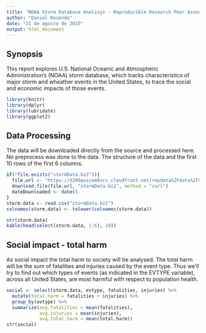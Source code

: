 ```yaml
---
title: "NOAA Storm Database Analisys - Reproducible Research Peer Assessment 2"
author: "Daniel Resende"
date: "21 de agosto de 2015"
output: html_document
---
```


## Synopsis

This report explores U.S. National Oceanic and Atmospheric Administration's (NOAA) storm database, which tracks characteristics of major storm and wheather events in the United States, to trace the social and economic impacts of those events.

```r
library(knitr)
library(dplyr)
library(lubridate)
library(ggplot2)
```

## Data Processing

The data will be downloaded directly from the source and processed here. No preprocess was done to the data. The structure of the data and the first 10 rows of the first 6 columns.

```r
if(!file.exists("stormData.bz2")){
  file.url <- "https://d396qusza40orc.cloudfront.net/repdata%2Fdata%2FStormData.csv.bz2"
  download.file(file.url, "stormData.bz2", method = "curl")
  dateDownloaded <- date()
}
storm.data <- read.csv("stormData.bz2")
colnames(storm.data) <- tolower(colnames(storm.data))
```
```r
str(storm.data)
kable(head(select(storm.data, 1:6), 10))
```

## Social impact - total harm

As social impact the total harm to society will be analysed. The total harm will be the sum of fatalities and injuries caused by the event type. Thus we'll try to find out which types of events (as indicated in the EVTYPE variable), across all United States, are most harmful with respect to population health.

```r
social <- select(storm.data, evtype, fatalities, injuries) %>%
  mutate(total.harm = fatalities + injuries) %>%
  group_by(evtype) %>%
  summarize(avg.fatalities = mean(fatalities),
            avg.injuries = mean(injuries),
            avg.total.harm = mean(total.harm))
str(social)
```